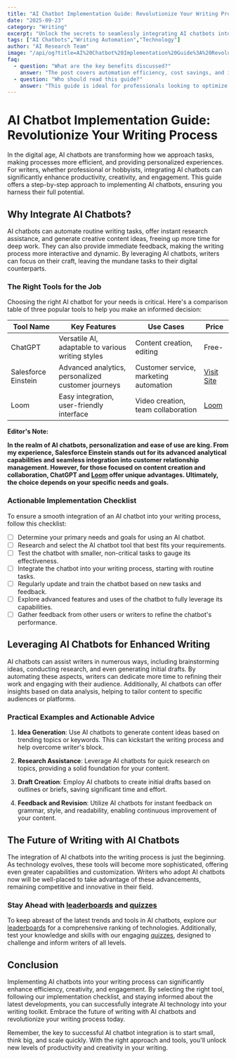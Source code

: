 ```yaml
---
title: "AI Chatbot Implementation Guide: Revolutionize Your Writing Process"
date: "2025-09-23"
category: "Writing"
excerpt: "Unlock the secrets to seamlessly integrating AI chatbots into your writing tasks with our comprehensive guide."
tags: ["AI Chatbots","Writing Automation","Technology"]
author: "AI Research Team"
image: "/api/og?title=AI%20Chatbot%20Implementation%20Guide%3A%20Revolutionize%20Your%20Writing%20Process&type=blog&category=Writing"
faq:
  - question: "What are the key benefits discussed?"
    answer: "The post covers automation efficiency, cost savings, and implementation strategies for writing tools."
  - question: "Who should read this guide?"
    answer: "This guide is ideal for professionals looking to optimize their writing workflows with AI-powered solutions."
---
```


# AI Chatbot Implementation Guide: Revolutionize Your Writing Process

In the digital age, AI chatbots are transforming how we approach tasks, making processes more efficient, and providing personalized experiences. For writers, whether professional or hobbyists, integrating AI chatbots can significantly enhance productivity, creativity, and engagement. This guide offers a step-by-step approach to implementing AI chatbots, ensuring you harness their full potential.

## Why Integrate AI Chatbots?

AI chatbots can automate routine writing tasks, offer instant research assistance, and generate creative content ideas, freeing up more time for deep work. They can also provide immediate feedback, making the writing process more interactive and dynamic. By leveraging AI chatbots, writers can focus on their craft, leaving the mundane tasks to their digital counterparts.

### The Right Tools for the Job

Choosing the right AI chatbot for your needs is critical. Here's a comparison table of three popular tools to help you make an informed decision:

| Tool Name | Key Features | Use Cases | Price |
|-----------|--------------|-----------|-------|
| ChatGPT | Versatile AI, adaptable to various writing styles | Content creation, editing | Free-
| Salesforce Einstein | Advanced analytics, personalized customer journeys | Customer service, marketing automation | [Visit Site](salesforce.com?ref=agentmastery) |
| Loom | Easy integration, user-friendly interface | Video creation, team collaboration | [Loom](/tools/loom) |

**Editor's Note:**

**In the realm of AI chatbots, personalization and ease of use are king. From my experience, Salesforce Einstein stands out for its advanced analytical capabilities and seamless integration into customer relationship management. However, for those focused on content creation and collaboration, ChatGPT and [Loom](/tools/loom) offer unique advantages. Ultimately, the choice depends on your specific needs and goals.**

### Actionable Implementation Checklist

To ensure a smooth integration of an AI chatbot into your writing process, follow this checklist:

- [ ] Determine your primary needs and goals for using an AI chatbot.
- [ ] Research and select the AI chatbot tool that best fits your requirements.
- [ ] Test the chatbot with smaller, non-critical tasks to gauge its effectiveness.
- [ ] Integrate the chatbot into your writing process, starting with routine tasks.
- [ ] Regularly update and train the chatbot based on new tasks and feedback.
- [ ] Explore advanced features and uses of the chatbot to fully leverage its capabilities.
- [ ] Gather feedback from other users or writers to refine the chatbot's performance.

## Leveraging AI Chatbots for Enhanced Writing

AI chatbots can assist writers in numerous ways, including brainstorming ideas, conducting research, and even generating initial drafts. By automating these aspects, writers can dedicate more time to refining their work and engaging with their audience. Additionally, AI chatbots can offer insights based on data analysis, helping to tailor content to specific audiences or platforms.

### Practical Examples and Actionable Advice

1. **Idea Generation**: Use AI chatbots to generate content ideas based on trending topics or keywords. This can kickstart the writing process and help overcome writer's block.

2. **Research Assistance**: Leverage AI chatbots for quick research on topics, providing a solid foundation for your content.

3. **Draft Creation**: Employ AI chatbots to create initial drafts based on outlines or briefs, saving significant time and effort.

4. **Feedback and Revision**: Utilize AI chatbots for instant feedback on grammar, style, and readability, enabling continuous improvement of your content.

## The Future of Writing with AI Chatbots

The integration of AI chatbots into the writing process is just the beginning. As technology evolves, these tools will become more sophisticated, offering even greater capabilities and customization. Writers who adopt AI chatbots now will be well-placed to take advantage of these advancements, remaining competitive and innovative in their field.

### Stay Ahead with [leaderboards](/leaderboards) and [quizzes](/quiz)

To keep abreast of the latest trends and tools in AI chatbots, explore our [leaderboards](/leaderboards) for a comprehensive ranking of technologies. Additionally, test your knowledge and skills with our engaging [quizzes](/quiz), designed to challenge and inform writers of all levels.

## Conclusion

Implementing AI chatbots into your writing process can significantly enhance efficiency, creativity, and engagement. By selecting the right tool, following our implementation checklist, and staying informed about the latest developments, you can successfully integrate AI technology into your writing toolkit. Embrace the future of writing with AI chatbots and revolutionize your writing process today.

Remember, the key to successful AI chatbot integration is to start small, think big, and scale quickly. With the right approach and tools, you'll unlock new levels of productivity and creativity in your writing.
